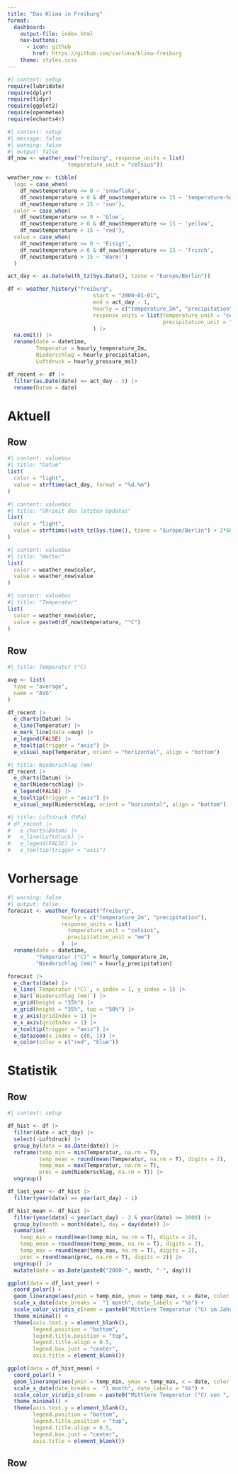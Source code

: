 ```yaml
---
title: "Das Klima in Freiburg"
format: 
  dashboard:
    output-file: index.html
    nav-buttons:
      - icon: github
        href: https://github.com/carluna/klima-freiburg
    theme: styles.scss
---
```


```r
#| context: setup
require(lubridate)
require(dplyr)
require(tidyr)
require(ggplot2)
require(openmeteo)
require(echarts4r)  
```

```r
#| context: setup
#| message: false
#| warning: false
#| output: false
df_now <- weather_now("freiburg", response_units = list(
                   temperature_unit = "celsius"))

weather_now <- tibble(
  logo = case_when(
    df_now$temperature <= 0 ~ 'snowflake',
    df_now$temperature > 0 & df_now$temperature <= 15 ~ 'temperature-half',
    df_now$temperature > 15 ~ 'sun'),
  color = case_when(
    df_now$temperature <= 0 ~ 'blue',
    df_now$temperature > 0 & df_now$temperature <= 15 ~ 'yellow',
    df_now$temperature > 15 ~ 'red'),
  value = case_when(
    df_now$temperature <= 0 ~ 'Eisig!',
    df_now$temperature > 0 & df_now$temperature <= 15 ~ 'Frisch',
    df_now$temperature > 15 ~ 'Warm!')
  )

act_day <- as.Date(with_tz(Sys.Date(), tzone = "Europe/Berlin"))

df <- weather_history("freiburg", 
                           start = "2000-01-01", 
                           end = act_day - 1, 
                           hourly = c("temperature_2m", "precipitation", "pressure_msl"), 
                           response_units = list(temperature_unit = "celsius",
                                                 precipitation_unit = "mm")
                           ) |> 
  na.omit() |> 
  rename(date = datetime,
         Temperatur = hourly_temperature_2m,
         Niederschlag = hourly_precipitation,
         Luftdruck = hourly_pressure_msl)

df_recent <- df |> 
  filter(as.Date(date) >= act_day - 5) |> 
  rename(Datum = date)
```



# Aktuell
## Row {height=20%}

```r
#| content: valuebox
#| title: "Datum"
list(
  color = "light",
  value = strftime(act_day, format = "%d.%m")
)
```

```r
#| content: valuebox
#| title: "Uhrzeit des letzten Updates"
list(
  color = "light",
  value = strftime((with_tz(Sys.time(), tzone = "Europe/Berlin") + 2*60*60), format="%H:%M")
)
```

```r
#| content: valuebox
#| title: "Wetter"
list(
  color = weather_now$color,
  value = weather_now$value
)
```

```r
#| content: valuebox
#| title: "Temperatur"
list(
  color = weather_now$color,
  value = paste0(df_now$temperature, "°C")
)
```


## Row {height=80%} 
```r
#| title: Temperatur (°C)

avg <- list(
  type = "average",
  name = "AVG"
)

df_recent |> 
  e_charts(Datum) |> 
  e_line(Temperatur) |>  
  e_mark_line(data =avg) |>
  e_legend(FALSE) |> 
  e_tooltip(trigger = "axis") |> 
  e_visual_map(Temperatur, orient = "horizontal", align = "bottom")  
```

```r
#| title: Niederschlag (mm)
df_recent |> 
  e_charts(Datum) |> 
  e_bar(Niederschlag) |>  
  e_legend(FALSE) |> 
  e_tooltip(trigger = "axis") |> 
  e_visual_map(Niederschlag, orient = "horizontal", align = "bottom") 
```


```r
#| title: Luftdruck (hPa)
# df_recent |> 
#   e_charts(Datum) |> 
#   e_line(Luftdruck) |>  
#   e_legend(FALSE) |> 
#   e_tooltip(trigger = "axis") 
```

# Vorhersage

```r
#| warning: false
#| output: false
forecast <- weather_forecast("freiburg", 
                 hourly = c("temperature_2m", "precipitation"), 
                 response_units = list(
                   temperature_unit = "celsius",
                   precipitation_unit = "mm")
                 )  |> 
  rename(date = datetime,
         "Temperatur (°C)" = hourly_temperature_2m,
         "Niederschlag (mm)" = hourly_precipitation) 

```

```r

forecast |> 
  e_charts(date) |> 
  e_line(`Temperatur (°C)`, x_index = 1, y_index = 1) |>  
  e_bar(`Niederschlag (mm)`) |> 
  e_grid(height = "35%") |> 
  e_grid(height = "35%", top = "50%") |> 
  e_y_axis(gridIndex = 1) |> 
  e_x_axis(gridIndex = 1) |> 
  e_tooltip(trigger = "axis") |> 
  e_datazoom(x_index = c(0, 1)) |> 
  e_color(color = c("red", "blue"))

```



# Statistik

## Row

```r
#| context: setup

df_hist <- df |> 
  filter(date < act_day) |> 
  select(-Luftdruck) |> 
  group_by(date = as.Date(date)) |> 
  reframe(temp_min = min(Temperatur, na.rm = T),
          temp_mean = round(mean(Temperatur, na.rm = T), digits = 2),
          temp_max = max(Temperatur, na.rm = T),
          prec = sum(Niederschlag, na.rm = T)) |> 
  ungroup()

df_last_year <- df_hist |> 
  filter(year(date) == year(act_day) - 1)

df_hist_mean <- df_hist |> 
  filter(year(date) < year(act_day) - 2 & year(date) >= 2000) |> 
  group_by(month = month(date), day = day(date)) |> 
  summarise(
    temp_min = round(mean(temp_min, na.rm = T), digits = 2),
    temp_mean = round(mean(temp_mean, na.rm = T), digits = 2),
    temp_max = round(mean(temp_max, na.rm = T), digits = 2),
    prec = round(mean(prec, na.rm = T), digits = 2)) |> 
  ungroup() |> 
  mutate(date = as.Date(paste0("2000-", month, "-", day)))
```

```r
ggplot(data = df_last_year) +
  coord_polar() +
  geom_linerange(aes(ymin = temp_min, ymax = temp_max, x = date, color = temp_mean)) +
  scale_x_date(date_breaks =  "1 month", date_labels = "%b") +
  scale_color_viridis_c(name = paste0("Mittlere Temperatur (°C) im Jahr ", unique(year(df_last_year$date)))) +
  theme_minimal() +
  theme(axis.text.y = element_blank(),
        legend.position = "bottom",
        legend.title.position = "top",
        legend.title.align = 0.5,
        legend.box.just = "center",
        axis.title = element_blank())
```
```r
ggplot(data = df_hist_mean) +
  coord_polar() +
  geom_linerange(aes(ymin = temp_min, ymax = temp_max, x = date, color = temp_mean)) +
  scale_x_date(date_breaks =  "1 month", date_labels = "%b") +
  scale_color_viridis_c(name = paste0("Mittlere Temperatur (°C) von ", min(year(df_hist_mean$date)), " bis ",  max(year(df_hist_mean$date)))) +
  theme_minimal() +
  theme(axis.text.y = element_blank(),
        legend.position = "bottom",
        legend.title.position = "top",
        legend.title.align = 0.5,
        legend.box.just = "center",
        axis.title = element_blank())
```

## Row

```r

```

